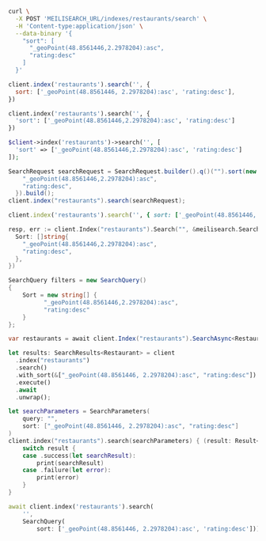 <CodeGroup>

```bash cURL
curl \
  -X POST 'MEILISEARCH_URL/indexes/restaurants/search' \
  -H 'Content-type:application/json' \
  --data-binary '{
    "sort": [
      "_geoPoint(48.8561446,2.2978204):asc",
      "rating:desc"
    ]
  }'
```


```javascript JS
client.index('restaurants').search('', {
  sort: ['_geoPoint(48.8561446, 2.2978204):asc', 'rating:desc'],
})
```


```python Python
client.index('restaurants').search('', {
  'sort': ['_geoPoint(48.8561446,2.2978204):asc', 'rating:desc']
})
```


```php PHP
$client->index('restaurants')->search('', [
  'sort' => ['_geoPoint(48.8561446,2.2978204):asc', 'rating:desc']
]);
```


```java Java
SearchRequest searchRequest = SearchRequest.builder().q()("").sort(new String[] {
    "_geoPoint(48.8561446,2.2978204):asc",
    "rating:desc",
  }).build();
client.index("restaurants").search(searchRequest);
```


```ruby Ruby
client.index('restaurants').search('', { sort: ['_geoPoint(48.8561446, 2.2978204):asc', 'rating:desc'] })
```


```go Go
resp, err := client.Index("restaurants").Search("", &meilisearch.SearchRequest{
  Sort: []string{
    "_geoPoint(48.8561446,2.2978204):asc",
    "rating:desc",
  },
})
```


```csharp C#
SearchQuery filters = new SearchQuery()
{
    Sort = new string[] {
          "_geoPoint(48.8561446,2.2978204):asc",
          "rating:desc"
    }
};

var restaurants = await client.Index("restaurants").SearchAsync<Restaurant>("restaurants", filters);
```


```rust Rust
let results: SearchResults<Restaurant> = client
  .index("restaurants")
  .search()
  .with_sort(&["_geoPoint(48.8561446, 2.2978204):asc", "rating:desc"])
  .execute()
  .await
  .unwrap();
```


```swift Swift
let searchParameters = SearchParameters(
    query: "",
    sort: ["_geoPoint(48.8561446, 2.2978204):asc", "rating:desc"]
)
client.index("restaurants").search(searchParameters) { (result: Result<Searchable<Restaurant>, Swift.Error>) in
    switch result {
    case .success(let searchResult):
        print(searchResult)
    case .failure(let error):
        print(error)
    }
}
```


```dart Dart
await client.index('restaurants').search(
    '',
    SearchQuery(
        sort: ['_geoPoint(48.8561446, 2.2978204):asc', 'rating:desc']));
```

</CodeGroup>